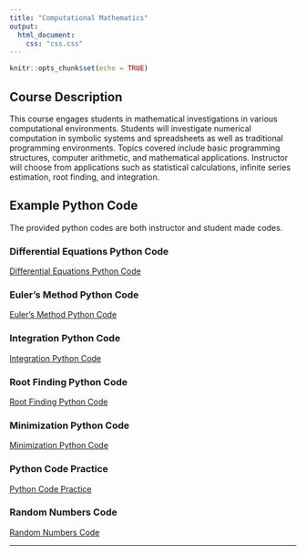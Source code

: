 ```yaml
---
title: "Computational Mathematics"
output:
  html_document:
    css: "css.css"
---
```


```r
knitr::opts_chunk$set(echo = TRUE)
```

## Course Description

This course engages students in mathematical investigations in various computational environments. Students will investigate numerical computation in symbolic systems and spreadsheets as well as traditional programming environments. Topics covered include basic programming structures, computer arithmetic, and mathematical applications. Instructor will choose from applications such as statistical calculations, infinite series estimation, root finding, and integration.

## Example Python Code

The provided python codes are both instructor and student made codes. 


### Differential Equations Python Code

[Differential Equations Python Code](Comp_Math/Diff_Equations/Diff_Equations_Python-Code.html)

### Euler's Method Python Code

[Euler's Method Python Code](Comp_Math/Euler/Euler_Python_Code.html)

### Integration Python Code

[Integration Python Code](Comp_Math/Int/Int_Python_Code.html)

### Root Finding Python Code

[Root Finding Python Code](Comp_Math/Root_Finding_Code.html)

### Minimization Python Code

[Minimization Python Code](Comp_Math/Minimization_Python_Code.html)

### Python Code Practice

[Python Code Practice](Comp_Math/Python_Code_Practice.html)

### Random Numbers Code

[Random Numbers Code](Comp_Math/Random_Numbers_Code.html)

__________

